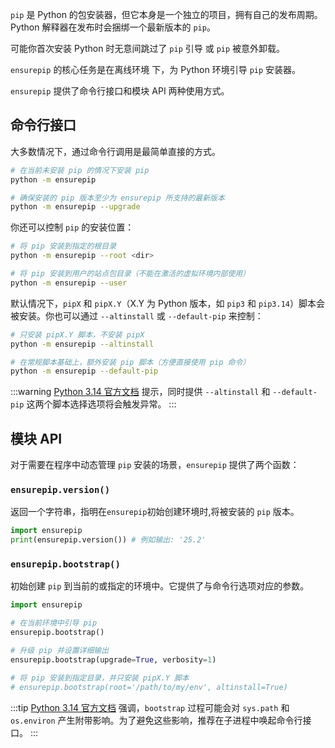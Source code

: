 
`pip` 是 Python 的包安装器，但它本身是一个独立的项目，拥有自己的发布周期。Python 解释器在发布时会捆绑一个最新版本的 `pip`。

可能你首次安装 Python 时无意间跳过了 `pip` 引导 或 `pip` 被意外卸载。

`ensurepip` 的核心任务是在<Highlight>离线环境</Highlight> 下，为 Python 环境引导 `pip` 安装器。


`ensurepip` 提供了命令行接口和模块 API 两种使用方式。

## 命令行接口

大多数情况下，通过命令行调用是最简单直接的方式。

```bash showLineNumbers
# 在当前未安装 pip 的情况下安装 pip
python -m ensurepip

# 确保安装的 pip 版本至少为 ensurepip 所支持的最新版本
python -m ensurepip --upgrade
```

你还可以控制 `pip` 的安装位置：

```bash showLineNumbers
# 将 pip 安装到指定的根目录
python -m ensurepip --root <dir>

# 将 pip 安装到用户的站点包目录（不能在激活的虚拟环境内部使用）
python -m ensurepip --user
```

默认情况下，`pipX` 和 `pipX.Y`（X.Y 为 Python 版本，如 `pip3` 和 `pip3.14`）脚本会被安装。你也可以通过 `--altinstall` 或 `--default-pip` 来控制：

```bash showLineNumbers
# 只安装 pipX.Y 脚本，不安装 pipX
python -m ensurepip --altinstall

# 在常规脚本基础上，额外安装 pip 脚本（方便直接使用 pip 命令）
python -m ensurepip --default-pip
```

:::warning
[Python 3.14 官方文档](https://docs.python.org/zh-cn/3.14/library/ensurepip.html#module-ensurepip) 提示，同时提供 `--altinstall` 和 `--default-pip` 这两个脚本选择选项将会触发异常。
:::

## 模块 API

对于需要在程序中动态管理 `pip` 安装的场景，`ensurepip` 提供了两个函数：

### `ensurepip.version()`

返回一个字符串，指明在`ensurepip`初始创建环境时,将被安装的 `pip` 版本。

```python showLineNumbers
import ensurepip
print(ensurepip.version()) # 例如输出: '25.2'
```

### `ensurepip.bootstrap()`

初始创建 `pip` 到当前的或指定的环境中。它提供了与命令行选项对应的参数。

```python showLineNumbers
import ensurepip

# 在当前环境中引导 pip
ensurepip.bootstrap()

# 升级 pip 并设置详细输出
ensurepip.bootstrap(upgrade=True, verbosity=1)

# 将 pip 安装到指定目录，并只安装 pipX.Y 脚本
# ensurepip.bootstrap(root='/path/to/my/env', altinstall=True)
```

:::tip
[Python 3.14 官方文档](https://docs.python.org/zh-cn/3.14/library/ensurepip.html#module-ensurepip) 强调，`bootstrap` 过程可能会对 `sys.path` 和 `os.environ` 产生附带影响。为了避免这些影响，推荐在子进程中唤起命令行接口。
:::

